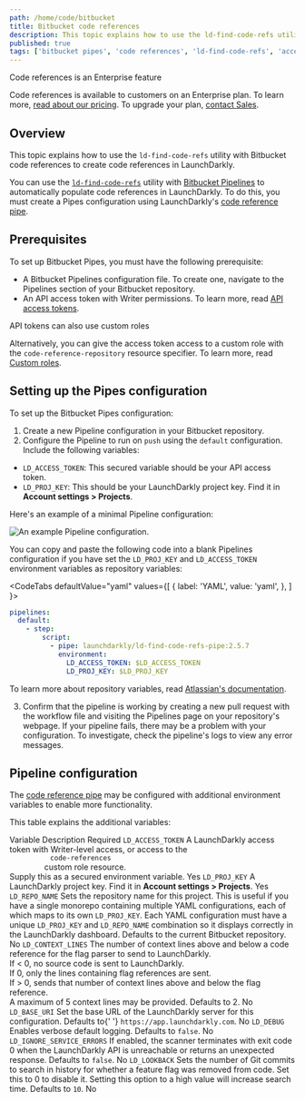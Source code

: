```yaml
---
path: /home/code/bitbucket
title: Bitbucket code references
description: This topic explains how to use the ld-find-code-refs utility with Bitbucket code references to create code references in LaunchDarkly.
published: true
tags: ['bitbucket pipes', 'code references', 'ld-find-code-refs', 'access token', 'enterprise']
---
```


<Callout intent="primary">
<CalloutTitle>Code references is an Enterprise feature</CalloutTitle>
<CalloutDescription>

Code references is available to customers on an Enterprise plan. To learn more, [read about our pricing](https://launchdarkly.com/pricing/). To upgrade your plan, [contact Sales](https://launchdarkly.com/contact-sales/).

</CalloutDescription>
</Callout>

## Overview

This topic explains how to use the `ld-find-code-refs` utility with Bitbucket code references to create code references in LaunchDarkly.

You can use the [`ld-find-code-refs`](https://github.com/launchdarkly/ld-find-code-refs/) utility with [Bitbucket Pipelines](https://bitbucket.org/product/features/pipelines) to automatically populate code references in LaunchDarkly. To do this, you must create a Pipes configuration using LaunchDarkly's [code reference pipe](https://bitbucket.org/launchdarkly/ld-find-code-refs-pipe).

## Prerequisites

To set up Bitbucket Pipes, you must have the following prerequisite:

- A Bitbucket Pipelines configuration file. To create one, navigate to the Pipelines section of your Bitbucket repository.
- An API access token with Writer permissions. To learn more, read [API access tokens](/home/account-security/api-access-tokens).

<Callout intent="info">
<CalloutTitle>API tokens can also use custom roles</CalloutTitle>

<CalloutDescription>

Alternatively, you can give the access token access to a custom role with the `code-reference-repository` resource specifier. To learn more, read [Custom roles](/home/members/custom-roles).

</CalloutDescription>
</Callout>

## Setting up the Pipes configuration

To set up the Bitbucket Pipes configuration:

1. Create a new Pipeline configuration in your Bitbucket repository.
2. Configure the Pipeline to run on `push` using the `default` configuration. Include the following variables:

- `LD_ACCESS_TOKEN`: This secured variable should be your API access token.
- `LD_PROJ_KEY`: This should be your LaunchDarkly project key. Find it in **Account settings > Projects**.

Here's an example of a minimal Pipeline configuration:

![An example Pipeline configuration.](bitbucket-config.png)

You can copy and paste the following code into a blank Pipelines configuration if you have set the `LD_PROJ_KEY` and `LD_ACCESS_TOKEN` environment variables as repository variables:

<CodeTabs
  defaultValue="yaml"
  values={[
    { label: 'YAML', value: 'yaml', },
  ]
}>

<CodeTabItem value="yaml">

```yaml
pipelines:
  default:
    - step:
        script:
          - pipe: launchdarkly/ld-find-code-refs-pipe:2.5.7
            environment:
              LD_ACCESS_TOKEN: $LD_ACCESS_TOKEN
              LD_PROJ_KEY: $LD_PROJ_KEY

```

</CodeTabItem>
</CodeTabs>

To learn more about repository variables, read [Atlassian's documentation](https://confluence.atlassian.com/bitbucket/variables-in-pipelines-794502608.html).

3. Confirm that the pipeline is working by creating a new pull request with the workflow file and visiting the Pipelines page on your repository's webpage. If your pipeline fails, there may be a problem with your configuration. To investigate, check the pipeline's logs to view any error messages.

## Pipeline configuration

The [code reference pipe](https://bitbucket.org/launchdarkly/ld-find-code-refs-pipe) may be configured with additional environment variables to enable more functionality.

This table explains the additional variables:

<Table>
  <TableHeader>
    <TableHeadCell>Variable</TableHeadCell>
    <TableHeadCell>Description</TableHeadCell>
    <TableHeadCell>Required</TableHeadCell>
  </TableHeader>
  <TableBody>
    <TableRow>
      <TableCell>
        <code>LD_ACCESS_TOKEN</code>
      </TableCell>
      <TableCell>
        A LaunchDarkly access token with Writer-level access, or access to the <code>
          code-references
        </code> custom role resource.
        <br />
        Supply this as a secured environment variable.
      </TableCell>
      <TableCell>Yes</TableCell>
    </TableRow>
    <TableRow>
      <TableCell>
        <code>LD_PROJ_KEY</code>
      </TableCell>
      <TableCell>
        A LaunchDarkly project key. Find it in <b>Account settings > Projects</b>.
      </TableCell>
      <TableCell>Yes</TableCell>
    </TableRow>
    <TableRow>
      <TableCell>
        <code>LD_REPO_NAME</code>
      </TableCell>
      <TableCell>
        Sets the repository name for this project. This is useful if you have a single monorepo
        containing multiple YAML configurations, each of which maps to its own <code>LD_PROJ_KEY</code>. Each YAML configuration
        must have a unique <code>LD_PROJ_KEY</code> and <code>LD_REPO_NAME</code> combination so it displays correctly in the LaunchDarkly
        dashboard. Defaults to the current Bitbucket repository.
      </TableCell>
      <TableCell>No</TableCell>
    </TableRow>
    <TableRow>
      <TableCell>
        <code>LD_CONTEXT_LINES</code>
      </TableCell>
      <TableCell>
        The number of context lines above and below a code reference for the flag parser to send to LaunchDarkly.
        <br />
        If &lt; 0, no source code is sent to LaunchDarkly.
        <br />
        If 0, only the lines containing flag references are sent.
        <br />
        If &gt; 0, sends that number of context lines above and below the flag reference.
        <br />A maximum of 5 context lines may be provided. Defaults to 2.
      </TableCell>
      <TableCell>No</TableCell>
    </TableRow>
    <TableRow>
      <TableCell>
        <code>LD_BASE_URI</code>
      </TableCell>
      <TableCell>
        Set the base URL of the LaunchDarkly server for this configuration. Defaults to{' '}
        <code>https://app.launchdarkly.com</code>.
      </TableCell>
      <TableCell>No</TableCell>
    </TableRow>
    <TableRow>
      <TableCell>
        <code>LD_DEBUG</code>
      </TableCell>
      <TableCell>
        Enables verbose default logging. Defaults to <code>false</code>.
      </TableCell>
      <TableCell>No</TableCell>
    </TableRow>
    <TableRow>
      <TableCell>
        <code>LD_IGNORE_SERVICE_ERRORS</code>
      </TableCell>
      <TableCell>
        If enabled, the scanner terminates with exit code 0 when the LaunchDarkly API is unreachable or returns an unexpected response. Defaults to <code>false</code>.
      </TableCell>
      <TableCell>No</TableCell>
    </TableRow>
        <TableRow>
      <TableCell>
        <code>LD_LOOKBACK</code>
      </TableCell>
      <TableCell>
        Sets the number of Git commits to search in history for whether a feature flag was removed from code. Set this to 0 to disable it. Setting this option to a high value will increase search time. Defaults to <code>10</code>.
      </TableCell>
      <TableCell>No</TableCell>
    </TableRow>
  </TableBody>
</Table>
